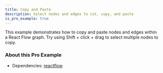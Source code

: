 ```yaml
---
title: Copy and Paste
description: Select nodes and edges to cut, copy, and paste
is_pro_example: true
---
```



<ExampleLayout>
This example demonstrates how to copy and paste nodes and edges within a React Flow graph. Try using Shift + click + drag to select multiple nodes to copy.

<ProExampleViewer slug="copy-paste" />

### About this Pro Example

- Dependencies: [reactflow](https://www.npmjs.com/package/reactflow)

</ExampleLayout>
<RemoteCodeViewer
  source={`${process.env.NEXT_PUBLIC_EXAMPLES_URL}/examples/interaction/copy-paste/source.json`}
  preview={`${process.env.NEXT_PUBLIC_EXAMPLES_URL}/examples/interaction/copy-paste/index.html`}
  framework="react"
/>